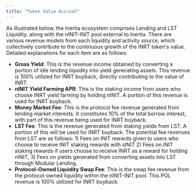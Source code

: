 ```yaml
---
title: "Token Value Accrual"
---
```


As illustrated below, the Inertia ecosystem comprises Lending and LST Liquidity, along with the nINIT-INIT pool external to Inertia. There are various revenue models from each liquidity and activity source, which collectively contribute to the continuous growth of the INRT token's value. Detailed explanations for each item are as follows:

- **Gross Yield**: This is the revenue income obtained by converting a portion of idle lending liquidity into yield generating assets. This revenue is 100% utilized for INRT buyback, directly contributing to the value of INRT.
- **nINIT Yield Farming APR**: This is the staking income from users who choose INRT yield farming by holding nINIT. A portion of this revenue is used for INRT buyback.
- **Money Market Fee**: This is the protocol fee revenue generated from lending market interests. It constitutes 10% of the total borrow interest, with part of this revenue being used for INRT buyback.
- **LST Fee**: This is the revenue generated from staking yields from LST. A portion of this will be used for INRT buyback. The potential fee revenues from LST are as follows: 1) Fees on INIT rewards given to users who choose to receive INIT staking rewards with sINIT 2) Fees on INIT staking rewards if users choose to receive INRT as a reward for holding nINIT, 3) Fees on yields generated from converting assets into LST through Modular Lending.
- **Protocol-Owned Liquidity Swap Fee**: This is the swap fee revenue from the protocol-owned liquidity within the nINIT-INIT pool. This POL revenue is 100% utilized for INRT buyback.